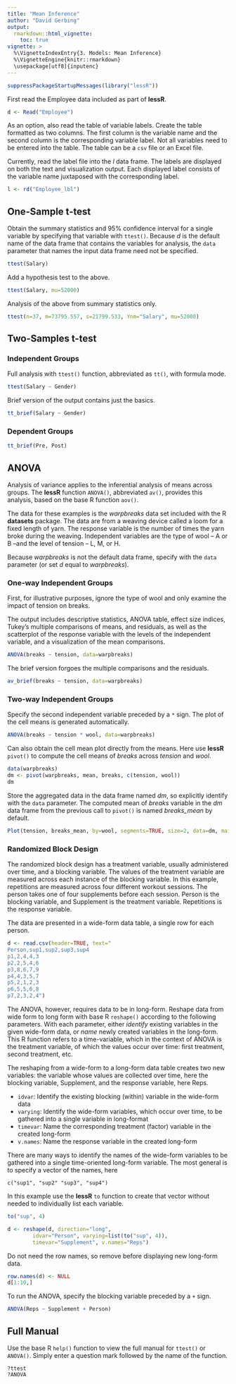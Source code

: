 ```yaml
---
title: "Mean Inference"
author: "David Gerbing"
output: 
  rmarkdown::html_vignette:
    toc: true
vignette: >
  %\VignetteIndexEntry{3. Models: Mean Inference}
  %\VignetteEngine{knitr::rmarkdown}
  \usepackage[utf8]{inputenc}
---
```



```r
suppressPackageStartupMessages(library("lessR"))
```


First read the Employee data included as part of __lessR__.

```r
d <- Read("Employee")
```

As an option, also read the table of variable labels. Create the table formatted as two columns. The first column is the variable name and the second column is the corresponding variable label. Not all variables need to be entered into the table. The table can be a `csv` file or an Excel file.

Currently, read the label file into the _l_ data frame. The labels are displayed on both the text and visualization output. Each displayed label consists of the variable name juxtaposed with the corresponding label.

```r
l <- rd("Employee_lbl")
```



## One-Sample t-test

Obtain the summary statistics and 95% confidence interval for a single variable by specifying that variable with `ttest()`. Because _d_ is the default name of the data frame that contains the variables for analysis, the `data` parameter that names the input data frame need not be specified.

```r
ttest(Salary)
```

Add a hypothesis test to the above.

```r
ttest(Salary, mu=52000)
```

Analysis of the above from summary statistics only.
 
```r
ttest(n=37, m=73795.557, s=21799.533, Ynm="Salary", mu=52000)
```



## Two-Samples t-test


### Independent Groups

Full analysis with `ttest()` function, abbreviated as `tt()`, with formula mode.

```r
ttest(Salary ~ Gender)
```

Brief version of the output contains just the basics.

```r
tt_brief(Salary ~ Gender)
```



### Dependent Groups

```r
tt_brief(Pre, Post)
```


## ANOVA


Analysis of variance applies to the inferential analysis of means across groups.  The __lessR__ function `ANOVA()`, abbreviated `av()`, provides this analysis, based on the base R function `aov()`.

The data for these examples is the _warpbreaks_ data set included with the R __datasets__ package. The data are from a weaving device called a loom for a fixed length of yarn. The response variable is the number of times the yarn broke during the weaving. Independent variables are the type of wool -- A or B --and the level of tension -- L, M, or H.

Because _warpbreaks_ is not the default data frame, specify with the `data` parameter (or set _d_ equal to _warpbreaks_). 


### One-way Independent Groups

First, for illustrative purposes, ignore the type of wool and only examine the impact of tension on breaks.

The output includes descriptive statistics, ANOVA table, effect size indices, Tukey's multiple comparisons of means, and residuals, as well as the scatterplot of the response variable with the levels of the independent variable, and a visualization of the mean comparisons.

```r
ANOVA(breaks ~ tension, data=warpbreaks)
```

The brief version forgoes the multiple comparisons and the residuals.

```r
av_brief(breaks ~ tension, data=warpbreaks)
```



### Two-way Independent Groups

Specify the second independent variable preceded by a `*` sign. The plot of the cell means is generated automatically.

```r
ANOVA(breaks ~ tension * wool, data=warpbreaks)
```

Can also obtain the cell mean plot directly from the means. Here use __lessR__ `pivot()` to compute the cell means of _breaks_ across _tension_ and _wool_.

```r
data(warpbreaks)
dm <- pivot(warpbreaks, mean, breaks, c(tension, wool))
dm
```

Store the aggregated data in the data frame named _dm_, so explicitly identify with the `data` parameter. The computed mean of _breaks_ variable in the _dm_ data frame from the previous call to `pivot()` is named *breaks_mean* by default.

```r
Plot(tension, breaks_mean, by=wool, segments=TRUE, size=2, data=dm, main="Cell Means")
```


### Randomized Block Design

The randomized block design has a treatment variable, usually administered over time, and a blocking variable. The values of the treatment variable are measured across each instance of the blocking variable. In this example, repetitions are measured across four different workout sessions. The person takes one of four supplements before each session. Person is the blocking variable, and Supplement is the treatment variable. Repetitions is the response variable.

The data are presented in a wide-form data table, a single row for each person.

```r
d <- read.csv(header=TRUE, text="
Person,sup1,sup2,sup3,sup4
p1,2,4,4,3
p2,2,5,4,6
p3,8,6,7,9
p4,4,3,5,7
p5,2,1,2,3
p6,5,5,6,8
p7,2,3,2,4")
```

The ANOVA, however, requires data to be in long-form. Reshape data from wide form to long form with base R `reshape()` according to the following parameters. With each parameter, either _identify_ existing variables in the given wide-form data, or _name_ newly created variables in the long-form. This R function refers to a time-variable, which in the context of ANOVA is the treatment variable, of which the values occur over time: first treatment, second treatment, etc. 

The reshaping from a wide-form to a long-form data table creates two new variables: the variable whose values are collected over time, here the blocking variable, Supplement, and the response variable, here Reps.

- `idvar`: Identify the existing blocking (within) variable in the wide-form data
- `varying`: Identify the wide-form variables, which occur over time, to be gathered into a single variable in long-format
- `timevar`: Name the corresponding treatment (factor) variable in the created long-form 
- `v.names`: Name the response variable in the created long-form

There are many ways to identify the names of the wide-form variables to be gathered into a single time-oriented long-form variable. The most general is to specify a vector of the names, here

```
c("sup1", "sup2" "sup3", "sup4")
```
In this example use the __lessR__ `to` function to create that vector without needed to individually list each variable.

```r
to("sup", 4)
```


```r
d <- reshape(d, direction="long",
        idvar="Person", varying=list(to("sup", 4)), 
        timevar="Supplement", v.names="Reps")
```


Do not need the row names, so remove before displaying new long-form data.

```r
row.names(d) <- NULL
d[1:10,]
```

To run the ANOVA, specify the blocking variable preceded by a `+` sign.

```r
ANOVA(Reps ~ Supplement + Person)
```


## Full Manual

Use the base R `help()` function to view the full manual for `ttest()` or `ANOVA()`. Simply enter a question mark followed by the name of the function.

```
?ttest
?ANOVA
```

